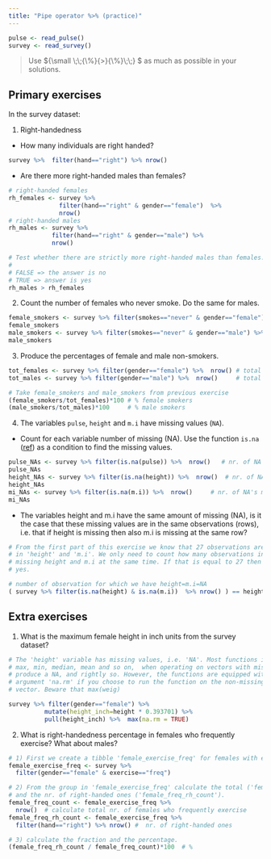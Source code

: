 ```yaml
---
title: "Pipe operator %>% (practice)"
---
```


```r
pulse <- read_pulse() 
survey <- read_survey()
```

\newcommand{\pipe}{{\small \;\;{\%}{>}{\%}\;\;} }

> Use $\pipe$ as much as possible in your solutions. 

## Primary exercises

In the survey dataset:

1. Right-handedness  
- How many individuals are right handed? 

```r
survey %>%  filter(hand=="right") %>% nrow()
```

- Are there more right-handed males than females?   

```r
# right-handed females
rh_females <- survey %>%  
              filter(hand=="right" & gender=="female")  %>% 
              nrow() 
# right-handed males
rh_males <- survey %>%  
            filter(hand=="right" & gender=="male") %>% 
            nrow()

# Test whether there are strictly more right-handed males than females. 
#
# FALSE => the answer is no 
# TRUE => answer is yes
rh_males > rh_females  
```

2. Count the number of females who never smoke. Do the same for males.

```r
female_smokers <- survey %>% filter(smokes=="never" & gender=="female") %>% nrow()
female_smokers
male_smokers <- survey %>% filter(smokes=="never" & gender=="male") %>%  nrow()
male_smokers
```

3. Produce the percentages of female and male non-smokers.

```r
tot_females <- survey %>% filter(gender=="female") %>%  nrow() # total females
tot_males <- survey %>% filter(gender=="male") %>%  nrow()     # total males

# Take female_smokers and male_smokers from previous exercise
(female_smokers/tot_females)*100 # % female smokers
(male_smokers/tot_males)*100     # % male smokers

```

4. The variables `pulse`, `height` and `m.i` have missing values (`NA`).

  - Count for each variable number of missing (NA). Use the function `is.na` ([ref](basic_vectors0.html)) as a condition to find the missing values.
  
```r
pulse_NAs <- survey %>% filter(is.na(pulse)) %>%  nrow()   # nr. of NA's pulse variable 
pulse_NAs
height_NAs <- survey %>% filter(is.na(height)) %>%  nrow()  # nr. of NA's height variable 
height_NAs
mi_NAs <- survey %>% filter(is.na(m.i)) %>%  nrow()     # nr. of NA's m.i variable 
mi_NAs
```
  
  - The variables height and m.i have the same amount of missing (NA), is it the case that these missing values are in the same observations (rows), i.e. that if height is missing then also m.i is missing at the same row? 
  
```r
# From the first part of this exercise we know that 27 observations are missing (NA) 
# in 'height' and 'm.i'. We only need to count how many observations in survey are 
# missing height and m.i at the same time. If that is equal to 27 then the answer is 
# yes.

# number of observation for which we have height=m.i=NA
( survey %>% filter(is.na(height) & is.na(m.i))  %>% nrow() ) == height_NAs
```
  
  

## Extra exercises

1. What is the maximum female height in inch units from the survey dataset? 

```r
# The 'height' variable has missing values, i.e. 'NA'. Most functions in R, e.g. sum, 
# max, min, median, mean and so on,  when operating on vectors with missing values 
# produce a NA, and rightly so. However, the functions are equipped with an additional 
# argument 'na.rm' if you choose to run the function on the non-missing part of the 
# vector. Beware that max(weig) 

survey %>% filter(gender=="female") %>%  
          mutate(height_inch=height * 0.393701) %>% 
          pull(height_inch) %>%  max(na.rm = TRUE)
```

2. What is right-handedness percentage in females who frequently exercise? What about males?

```r
# 1) First we create a tibble 'female_exercise_freq' for females with exercise=="freq"
female_exercise_freq <- survey %>% 
  filter(gender=="female" & exercise=="freq") 

# 2) From the group in 'female_exercise_freq' calculate the total ('female_freq_count') 
# and the nr. of right-handed ones ('female_freq_rh_count').
female_freq_count <- female_exercise_freq %>% 
  nrow()  # calculate total nr. of females who frequently exercise
female_freq_rh_count <- female_exercise_freq %>% 
  filter(hand=="right") %>% nrow() #  nr. of right-handed ones

# 3) calculate the fraction and the percentage.
(female_freq_rh_count / female_freq_count)*100  # % 
```

